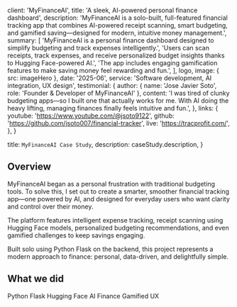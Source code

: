 
  client: 'MyFinanceAI',
  title: 'A sleek, AI-powered personal finance dashboard',
  description:
    'MyFinanceAI is a solo-built, full-featured financial tracking app that combines AI-powered receipt scanning, smart budgeting, and gamified saving—designed for modern, intuitive money management.',
  summary: [
    'MyFinanceAI is a personal finance dashboard designed to simplify budgeting and track expenses intelligently.',
    'Users can scan receipts, track expenses, and receive personalized budget insights thanks to Hugging Face-powered AI.',
    'The app includes engaging gamification features to make saving money feel rewarding and fun.',
  ],
  logo,
  image: { src: imageHero },
  date: '2025-06',
  service: 'Software development, AI integration, UX design',
  testimonial: {
    author: { name: 'Jose Javier Soto', role: 'Founder & Developer of MyFinanceAI' },
    content:
      'I was tired of clunky budgeting apps—so I built one that actually works for me. With AI doing the heavy lifting, managing finances finally feels intuitive and fun.',
  },
  links: {
    youtube: 'https://www.youtube.com/@jsoto9122',
    github: 'https://github.com/jsoto007/financial-tracker',
    live: 'https://tracprofit.com/',
  },
}

  title: `MyFinanceAI Case Study`,
  description: caseStudy.description,
}


## Overview

MyFinanceAI began as a personal frustration with traditional budgeting tools. To solve this, I set out to create a smarter, smoother financial tracking app—one powered by AI, and designed for everyday users who want clarity and control over their money.

The platform features intelligent expense tracking, receipt scanning using Hugging Face models, personalized budgeting recommendations, and even gamified challenges to keep savings engaging.

Built solo using Python Flask on the backend, this project represents a modern approach to finance: personal, data-driven, and delightfully simple.

## What we did

<TagList>
  <TagListItem>Python Flask</TagListItem>
  <TagListItem>Hugging Face</TagListItem>
  <TagListItem>AI Finance</TagListItem>
  <TagListItem>Gamified UX</TagListItem>
</TagList>



<StatList>
  <StatListItem value="100%" label="Solo-built project" />
  <StatListItem value="5 mo" label="Target completion time" />
  <StatListItem value="AI" label="Smart budgeting engine" />
  <StatListItem value="Real-time" label="Expense tracking" />
</StatList>
